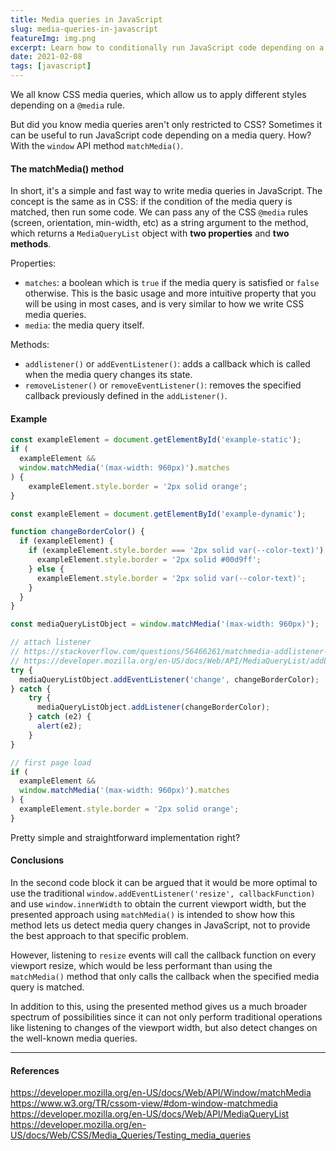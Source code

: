 ```yaml
---
title: Media queries in JavaScript
slug: media-queries-in-javascript
featureImg: img.png
excerpt: Learn how to conditionally run JavaScript code depending on a media query.
date: 2021-02-08
tags: [javascript]
---
```


We all know CSS media queries, which allow us to apply different styles depending on a `@media` rule.

But did you know media queries aren't only restricted to CSS? Sometimes it can be useful to run JavaScript code depending on a media query. 
How? With the `window` API method `matchMedia()`.

#### The matchMedia() method

In short, it's a simple and fast way to write media queries in JavaScript. The concept is the same as in CSS: if the condition of the media query is matched, then run some code. We can pass any of the CSS `@media` rules (screen, orientation, min-width, etc) as a string argument to the method, which returns a `MediaQueryList` object with 
**two properties** and **two methods**.

Properties:
- `matches`: a boolean which is `true` if the media query is satisfied or `false` otherwise. This is the basic usage and more intuitive property that you will be using in most cases, and is very similar to how we write CSS media queries.
- `media`: the media query itself.

Methods:
- `addlistener()` or `addEventListener()`: adds a callback which is called when the media query changes its state.
- `removeListener()` or `removeEventListener()`: removes the specified callback previously defined in the `addListener()`.

#### Example

<StaticExample />

```javascript
const exampleElement = document.getElementById('example-static');
if (
  exampleElement && 
  window.matchMedia('(max-width: 960px)').matches
) {
	exampleElement.style.border = '2px solid orange';
}
```

<DynamicExample />

```javascript
const exampleElement = document.getElementById('example-dynamic');

function changeBorderColor() {
  if (exampleElement) {
    if (exampleElement.style.border === '2px solid var(--color-text)') {
      exampleElement.style.border = '2px solid #00d9ff';
    } else {
      exampleElement.style.border = '2px solid var(--color-text)';
    }
  }
}

const mediaQueryListObject = window.matchMedia('(max-width: 960px)');

// attach listener
// https://stackoverflow.com/questions/56466261/matchmedia-addlistener-marked-as-deprecated-addeventlistener-equivalent
// https://developer.mozilla.org/en-US/docs/Web/API/MediaQueryList/addListener
try {
  mediaQueryListObject.addEventListener('change', changeBorderColor);
} catch {
    try {
      mediaQueryListObject.addListener(changeBorderColor);
    } catch (e2) {
      alert(e2);
    }
}

// first page load
if (
  exampleElement && 
  window.matchMedia('(max-width: 960px)').matches
) {
  exampleElement.style.border = '2px solid orange';
}
```

Pretty simple and straightforward implementation right?

#### Conclusions

In the second code block it can be argued that it would be more optimal to use the traditional `window.addEventListener('resize', callbackFunction)` and use `window.innerWidth` to 
obtain the current viewport width, but the presented approach using `matchMedia()` is intended to show how this method lets us detect media query changes in JavaScript, 
not to provide the best approach to that specific problem.

However, listening to `resize` events will call the callback function on every viewport resize, 
which would be less performant than using the `matchMedia()` method that only calls the callback when the specified media query is matched.

In addition to this, using the presented method gives us a much broader spectrum of possibilities since it can not only perform traditional 
operations like listening to changes of the viewport width, but also detect changes on the well-known media queries.

---

#### References
https://developer.mozilla.org/en-US/docs/Web/API/Window/matchMedia<br />
https://www.w3.org/TR/cssom-view/#dom-window-matchmedia<br />
https://developer.mozilla.org/en-US/docs/Web/API/MediaQueryList<br />
https://developer.mozilla.org/en-US/docs/Web/CSS/Media_Queries/Testing_media_queries
